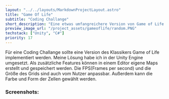 ```yaml
---
layout: "../../layouts/MarkdownProjectLayout.astro"
title: "Game Of Life"
subtitle: "Coding Challange"
short_description: "Eine etwas umfangreichere Version von Game of Life und einem Editor"
preview_image_url: "/project_assets/gameoflife/random.PNG"
techstack: ["Unity", "C#"]
priority: 17
---
```


Für eine Coding Challange sollte eine Version des Klassikers Game of Life implementiert werden. 
Meine Lösung habe ich in der Unity Engine umgesetzt. 
Als zusätzliche Features können in einem Editor eigene Maps erstellt und gespeichert werden. 
Die FPS(Frames per second) und die Größe des Grids sind auch vom Nutzer anpassbar. Außerdem kann die Farbe und Form der Zellen gewählt werden.

### Screenshots:

<div class="mx-auto">
 <ImageWithCaption src = "/project_assets/gameoflife/golEditor.gif" caption="Editor"/>
 <ImageWithCaption src = "/project_assets/gameoflife/golSettings.gif" caption="Settings: Form, Farbe und Gradient" />
</div>


<div class="flex justify-center">
    <ProjectFileDownloadButton url="https://github.com/EobanZ/GameOfLife/releases" url_name="Download App" icon_name="carbon:link" />
    <ProjectFileDownloadButton url="https://github.com/EobanZ/GameOfLife" url_name="Source Code" icon_name="carbon:logo-github" />
</div>